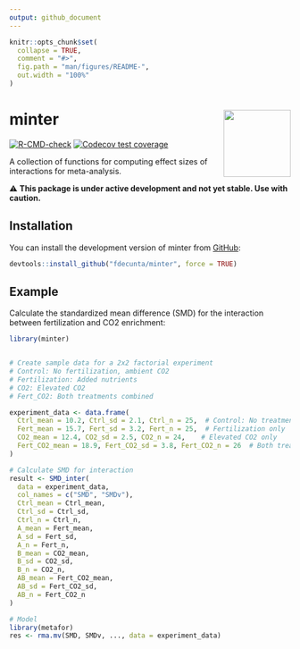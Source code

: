 ```yaml
---
output: github_document
---
```


<!-- README.md is generated from README.Rmd. Please edit that file -->

```r
knitr::opts_chunk$set(
  collapse = TRUE,
  comment = "#>",
  fig.path = "man/figures/README-",
  out.width = "100%"
)
```

# minter <img src="man/figures/minter_logo.png" align="right" alt="" width="120" />

<!-- badges: start -->
[![R-CMD-check](https://github.com/fdecunta/minter/actions/workflows/R-CMD-check.yaml/badge.svg)](https://github.com/fdecunta/minter/actions/workflows/R-CMD-check.yaml)
[![Codecov test coverage](https://codecov.io/gh/fdecunta/minter/graph/badge.svg)](https://app.codecov.io/gh/fdecunta/minter)
<!-- badges: end -->

A collection of functions for computing effect sizes of interactions for meta-analysis.

⚠️ **This package is under active development and not yet stable. Use with caution.**


## Installation

You can install the development version of minter from [GitHub](https://github.com/fdecunta/minter):

```r
devtools::install_github("fdecunta/minter", force = TRUE)
```

## Example

Calculate the standardized mean difference (SMD) for the interaction between fertilization and CO2 enrichment:

```r
library(minter)


# Create sample data for a 2x2 factorial experiment
# Control: No fertilization, ambient CO2
# Fertilization: Added nutrients
# CO2: Elevated CO2
# Fert_CO2: Both treatments combined

experiment_data <- data.frame(
  Ctrl_mean = 10.2, Ctrl_sd = 2.1, Ctrl_n = 25,  # Control: No treatment
  Fert_mean = 15.7, Fert_sd = 3.2, Fert_n = 25,  # Fertilization only
  CO2_mean = 12.4, CO2_sd = 2.5, CO2_n = 24,    # Elevated CO2 only
  Fert_CO2_mean = 18.9, Fert_CO2_sd = 3.8, Fert_CO2_n = 26  # Both treatments
)

# Calculate SMD for interaction
result <- SMD_inter(
  data = experiment_data,
  col_names = c("SMD", "SMDv"),
  Ctrl_mean = Ctrl_mean,
  Ctrl_sd = Ctrl_sd,
  Ctrl_n = Ctrl_n,
  A_mean = Fert_mean,
  A_sd = Fert_sd,
  A_n = Fert_n,
  B_mean = CO2_mean,
  B_sd = CO2_sd,
  B_n = CO2_n,
  AB_mean = Fert_CO2_mean,
  AB_sd = Fert_CO2_sd,
  AB_n = Fert_CO2_n
)

# Model
library(metafor)
res <- rma.mv(SMD, SMDv, ..., data = experiment_data)
```
